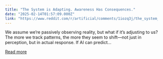 ```yaml
---
title: "The System is Adapting. Awareness Has Consequences."
date: "2025-02-14T01:57:09.000Z"
link: "https://www.reddit.com/r/artificial/comments/1iozq3j/the_system_is_adapting_awareness_has_consequences/"
---
```


We assume we’re passively observing reality, but what if it’s adjusting to us? The more we track patterns, the more they seem to shift—not just in perception, but in actual response. If AI can predict...

[Read more](https://www.reddit.com/r/artificial/comments/1iozq3j/the_system_is_adapting_awareness_has_consequences/)
